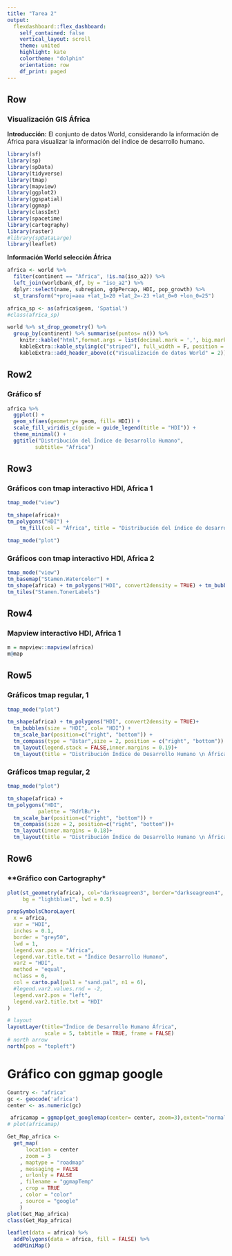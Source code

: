 ```yaml
---
title: "Tarea 2"
output: 
  flexdashboard::flex_dashboard:
    self_contained: false
    vertical_layout: scroll
    theme: united
    highlight: kate
    colortheme: "dolphin"
    orientation: row
    df_print: paged
---
```


Row {data-high=15}
-----------------------------------------------------------------------
### **Visualización GIS África**
**Introducción:** El conjunto de datos World, considerando la información de África para visualizar la información del índice de desarrollo humano.


```r
library(sf)
library(sp)
library(spData)
library(tidyverse)
library(tmap)
library(mapview)
library(ggplot2)
library(ggspatial)
library(ggmap)
library(classInt)
library(spacetime)
library(cartography)
library(raster)
#library(spDataLarge)
library(leaflet)
```

**Información World selección África**

```r
africa <- world %>% 
  filter(continent == "Africa", !is.na(iso_a2)) %>% 
  left_join(worldbank_df, by = "iso_a2") %>% 
  dplyr::select(name, subregion, gdpPercap, HDI, pop_growth) %>% 
  st_transform("+proj=aea +lat_1=20 +lat_2=-23 +lat_0=0 +lon_0=25")

africa_sp <- as(africa$geom, 'Spatial')
#class(africa_sp)

```

```r
world %>% st_drop_geometry() %>% 
  group_by(continent) %>% summarise(puntos= n()) %>%
    knitr::kable("html",format.args = list(decimal.mark = ',', big.mark = ".")) %>%
    kableExtra::kable_styling(c("striped"), full_width = F, position = "center")  %>%  
    kableExtra::add_header_above(c("Visualización de datos World" = 2))
```


Row2 {data-width=200}
-----------------------------------------------------------------------

### **Gráfico  sf**

```r
africa %>% 
  ggplot() +
  geom_sf(aes(geometry= geom, fill= HDI)) +  
  scale_fill_viridis_c(guide = guide_legend(title = "HDI")) +
  theme_minimal() + 
  ggtitle("Distribución del Índice de Desarrollo Humano",
         subtitle= "Africa")
```

Row3 {data-width=200}
-----------------------------------------------------------------------

### **Gráficos con tmap interactivo HDI, Africa 1**

```r
tmap_mode("view") 

tm_shape(africa)+
tm_polygons("HDI") +
    tm_fill(col = "África", title = "Distribución del índice de desarrollo humano")

tmap_mode("plot")
```

### **Gráficos con tmap interactivo HDI, Africa 2**

```r
tmap_mode("view")
tm_basemap("Stamen.Watercolor") +
tm_shape(africa) + tm_polygons("HDI", convert2density = TRUE) + tm_bubbles(size = "HDI", col = "red") +
tm_tiles("Stamen.TonerLabels")
```

Row4 {data-width=200}
-----------------------------------------------------------------------
### **Mapview interactivo HDI, Africa 1**

```r
m = mapview::mapview(africa)
m@map
```

Row5 {data-width=400}
-----------------------------------------------------------------------

### **Gráficos tmap regular, 1**

```r
tmap_mode("plot")

tm_shape(africa) + tm_polygons("HDI", convert2density = TRUE)+
  tm_bubbles(size = "HDI", col= "HDI") +
  tm_scale_bar(position=c("right", "bottom")) +
  tm_compass(type = "8star",size = 2, position = c("right", "bottom")) +
  tm_layout(legend.stack = FALSE,inner.margins = 0.19)+
  tm_layout(title = "Distribución Índice de Desarrollo Humano \n África")
```

### **Gráficos tmap regular, 2**

```r
tmap_mode("plot")

tm_shape(africa) +
tm_polygons("HDI", 
          palette = "RdYlBu")+
  tm_scale_bar(position=c("right", "bottom")) +
  tm_compass(size = 2, position=c("right", "bottom"))+
  tm_layout(inner.margins = 0.18)+
  tm_layout(title = "Distribución Índice de Desarrollo Humano \n África")
```


Row6 {data-width=200}
-----------------------------------------------------------------------

### **Gráfico con Cartography*

```r
plot(st_geometry(africa), col="darkseagreen3", border="darkseagreen4",  
     bg = "lightblue1", lwd = 0.5)

propSymbolsChoroLayer(
  x = africa, 
  var = "HDI", 
  inches = 0.1,
  border = "grey50",
  lwd = 1,
  legend.var.pos = "África", 
  legend.var.title.txt = "Índice Desarrollo Humano",
  var2 = "HDI",
  method = "equal", 
  nclass = 6, 
  col = carto.pal(pal1 = "sand.pal", n1 = 6),
  #legend.var2.values.rnd = -2,
  legend.var2.pos = "left", 
  legend.var2.title.txt = "HDI"
) 

# layout
layoutLayer(title="Índice de Desarrollo Humano África", 
            scale = 5, tabtitle = TRUE, frame = FALSE)
# north arrow
north(pos = "topleft")
```

# Gráfico con ggmap google

```r
Country <- "africa"
gc <- geocode('africa')
center <- as.numeric(gc) 

 africamap = ggmap(get_googlemap(center= center, zoom=3),extent="normal")
# plot(africamap)

Get_Map_africa <-
  get_map(
      location = center
    , zoom = 3
    , maptype = "roadmap"
    , messaging = FALSE
    , urlonly = FALSE
    , filename = "ggmapTemp"
    , crop = TRUE
    , color = "color"
    , source = "google"
    )
plot(Get_Map_africa)
class(Get_Map_africa)
```

```r
leaflet(data = africa) %>% 
  addPolygons(data = africa, fill = FALSE) %>% 
  addMiniMap()
```

